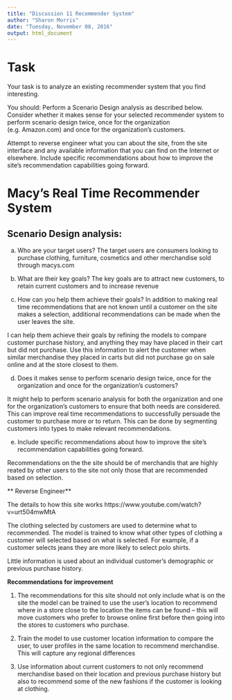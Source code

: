 ---
title: "Discussion 11 Recommender System"
author: "Sharon Morris"
date: "Tuesday, November 08, 2016"
output: html_document
---
# Task
Your task is to analyze an existing recommender system that you find interesting.  

You should:
Perform a Scenario Design analysis as described below.  Consider whether it makes sense for your selected recommender system to perform scenario design twice, once for the organization (e.g. Amazon.com) and once for the organization's customers.

Attempt to reverse engineer what you can about the site, from the site interface and any available information that you can find on the Internet or elsewhere.
Include specific recommendations about how to improve the site's recommendation capabilities going forward. 


# Macy's Real Time Recommender System



## Scenario Design analysis:

  a. Who are your target users? 
  The target users are consumers looking to purchase clothing, furniture, cosmetics and other       merchandise sold through macys.com

  b. What are their key goals? 
  The key goals are to attract new customers, to retain current customers and to increase revenue

  c. How can you help them achieve their goals? 
In addition to making real time recommendations that are not known until a customer on the site makes a selection, additional recommendations can be made when the user leaves the site. 

I can help them achieve their goals by refining the models to compare customer purchase history, and anything they may have placed in their cart but did not purchase. Use this information to alert the customer when similar merchandise they placed in carts but did not purchase go on sale online and at the store closest to them. 

  d. Does it makes sense to perform scenario design twice, once for the organization and once for         the organization's customers? 
  
  It might help to perform scenario analysis for both the organization and one for the organization's customers to ensure that both needs are considered. This can improve real time recommendations to successfully persuade the customer to purchase more or to return. This can be done by segmenting customers into types to make relevant recommendations. 

e. Include specific recommendations about how to improve the site's recommendation capabilities going forward.

Recommendations on the the site should be of merchandis that are highly reated by other users to the site not only those that are recommended based on selection.



** Reverse Engineer**

The details to how this site works https://www.youtube.com/watch?v=urt504mwMtA

The clothing selected by customers are used to determine what to recommended. The model is trained to know what other types of clothing a customer will selected based on what is selected. For example, if a customer selects jeans they are more likely to select polo shirts. 

Little information is used about an individual customer's demographic or previous purchase history.


**Recommendations for improvement**

1. The recommendations for this site should not only include what is on the site the model can be trained to use the user's location to recommend where in a store close to the location the items can be found -- this will move customers who prefer to browse online first before then going into the stores to customers who purchase. 

2. Train the model to use customer location information to compare the user, to user profiles in the same location to recommend merchandise. This will capture any regional differences

3. Use information about current customers to not only recommend merchandise based on their location and previous purchase history but also to recommend some of the new fashions if the customer is looking at clothing.